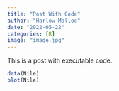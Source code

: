 ```yaml
---
title: "Post With Code"
author: "Harlow Malloc"
date: "2022-05-22"
categories: [R]
image: "image.jpg"
---
```


This is a post with executable code.

```r
data(Nile)
plot(Nile)
```

